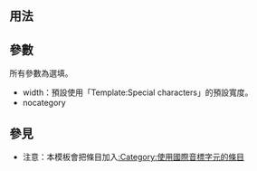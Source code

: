 <includeonly><!-- 在這裡加入模板的保護標識 --></includeonly><noinclude>{{template doc page viewed directly}}</noinclude>
<!-- 在本行下編輯模板說明 -->

== 用法 ==

== 參數 ==
所有參數為選填。
*width：預設使用「Template:Special characters」的預設寬度。
*nocategory

== 參見 ==
*注意：本模板會把條目加入[[:Category:使用國際音標字元的條目]]
{{IPA templates}}
<includeonly>
<!-- 本行下加入模板的分類 -->
[[Category:頁面訊息模板|{{PAGENAME}}]]
[[Category:语言模板|{{PAGENAME}}]]
[[Category:IPA模板|{{PAGENAME}}]]

</includeonly>